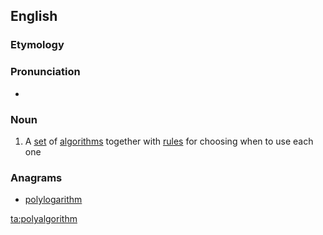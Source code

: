 ==English==

===Etymology===
{{prefix|poly|algorithm}}

===Pronunciation===
* {{audio|en-uk-polyalgorithm.ogg|Audio (UK)|lang=en}}

===Noun===
{{en-noun}}

# {{context|mathematics|computing|lang=en}} A [[set]] of [[algorithm]]s together with [[rule]]s for choosing when to use each one

===Anagrams===
* [[polylogarithm#English|polylogarithm]]

[[ta:polyalgorithm]]